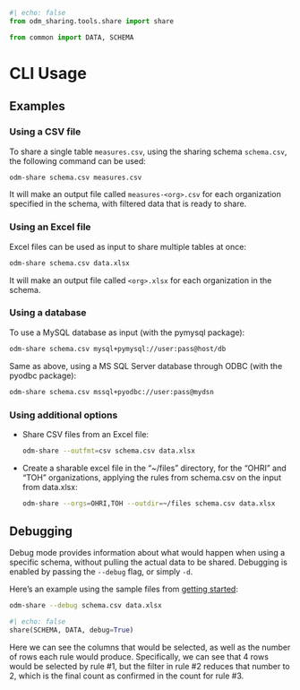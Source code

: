 ```python
#| echo: false
from odm_sharing.tools.share import share

from common import DATA, SCHEMA
```

# CLI Usage {#sec-cli-usage}

## Examples

### Using a CSV file

To share a single table `measures.csv`, using the sharing schema `schema.csv`,
the following command can be used:

```bash
odm-share schema.csv measures.csv
```

It will make an output file called `measures-<org>.csv` for each organization
specified in the schema, with filtered data that is ready to share.

### Using an Excel file

Excel files can be used as input to share multiple tables at once:

```bash
odm-share schema.csv data.xlsx
```

It will make an output file called `<org>.xlsx` for each organization in the
schema.

### Using a database

To use a MySQL database as input (with the pymysql package):

```bash
odm-share schema.csv mysql+pymysql://user:pass@host/db
```

Same as above, using a MS SQL Server database through ODBC (with the pyodbc
package):

```bash
odm-share schema.csv mssql+pyodbc://user:pass@mydsn
```

### Using additional options

- Share CSV files from an Excel file:

    ```bash
    odm-share --outfmt=csv schema.csv data.xlsx
    ```

- Create a sharable excel file in the "~/files" directory, for the "OHRI" and
  "TOH" organizations, applying the rules from schema.csv on the input from
  data.xlsx:

    ```bash
    odm-share --orgs=OHRI,TOH --outdir=~/files schema.csv data.xlsx
    ```

## Debugging

Debug mode provides information about what would happen when using a specific
schema, without pulling the actual data to be shared. Debugging is enabled by
passing the `--debug` flag, or simply `-d`.

Here's an example using the sample files from [getting started](getting-started.qmd):

```bash
odm-share --debug schema.csv data.xlsx
```
```python
#| echo: false
share(SCHEMA, DATA, debug=True)
```

Here we can see the columns that would be selected, as well as the number of
rows each rule would produce. Specifically, we can see that 4 rows would be
selected by rule #1, but the filter in rule #2 reduces that number to 2, which
is the final count as confirmed in the count for rule #3.
